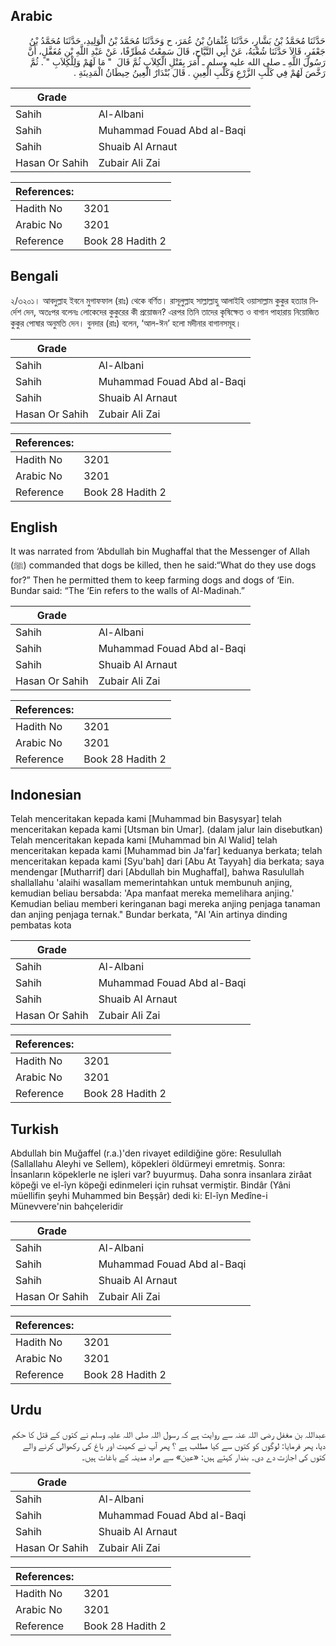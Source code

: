 ## Arabic


<div dir="rtl" lang="ar" style={{fontSize:'larger',backgroundColor:'#f8f9fa',padding:20}}>
حَدَّثَنَا مُحَمَّدُ بْنُ بَشَّارٍ، حَدَّثَنَا عُثْمَانُ بْنُ عُمَرَ، ح وَحَدَّثَنَا مُحَمَّدُ بْنُ الْوَلِيدِ، حَدَّثَنَا مُحَمَّدُ بْنُ جَعْفَرٍ، قَالاَ حَدَّثَنَا شُعْبَةُ، عَنْ أَبِي التَّيَّاحِ، قَالَ سَمِعْتُ مُطَرِّفًا، عَنْ عَبْدِ اللَّهِ بْنِ مُغَفَّلٍ، أَنَّ رَسُولَ اللَّهِ ـ صلى الله عليه وسلم ـ أَمَرَ بِقَتْلِ الْكِلاَبِ ثُمَّ قَالَ ‏ "‏ مَا لَهُمْ وَلِلْكِلاَبِ ‏"‏ ‏.‏ ثُمَّ رَخَّصَ لَهُمْ فِي كَلْبِ الزَّرْعِ وَكَلْبِ الْعِينِ ‏.‏ قَالَ بُنْدَارٌ الْعِينُ حِيطَانُ الْمَدِينَةِ ‏.‏
</div>
<div style={{backgroundColor:'#f8f9fa',padding:20, marginBottom: 10}}><table> <thead> <tr> <th>Grade</th> <th></th> </tr> </thead> <tbody> <tr><td>Sahih</td><td>Al-Albani</td></tr><tr><td>Sahih</td><td>Muhammad Fouad Abd al-Baqi</td></tr><tr><td>Sahih</td><td>Shuaib Al Arnaut</td></tr><tr><td>Hasan Or Sahih</td><td>Zubair Ali Zai</td></tr></tbody></table><table> <thead> <tr> <th>References:</th> <th></th> </tr> </thead> <tbody><tr><td>Hadith No</td><td>3201</td></tr><tr><td>Arabic No</td><td>3201</td></tr><tr><td>Reference</td><td>Book 28 Hadith 2</td></tr></tbody></table></div>

## Bengali


<div dir="ltr" lang="bn" style={{fontSize:'larger',backgroundColor:'#f8f9fa',padding:20}}>
২/৩২০১। আবদুল্লাহ ইবনে মুগাফফাল (রাঃ) থেকে বর্ণিত। রাসূলুল্লাহ সাল্লাল্লাহু আলাইহি ওয়াসাল্লাম কুকুর হত্যার নির্দেশ দেন, অতঃপর বলেনঃ লোকেদের কুকুরের কী প্রয়োজন? এরপর তিনি তাদের কৃষিক্ষেত ও বাগান পাহারায় নিয়োজিত কুকুর পোষার অনুমতি দেন। বুনদার (রাঃ) বলেন, ‘আল-ঈন’ হলো মদীনার বাগানসমূহ।
</div>
<div style={{backgroundColor:'#f8f9fa',padding:20, marginBottom: 10}}><table> <thead> <tr> <th>Grade</th> <th></th> </tr> </thead> <tbody> <tr><td>Sahih</td><td>Al-Albani</td></tr><tr><td>Sahih</td><td>Muhammad Fouad Abd al-Baqi</td></tr><tr><td>Sahih</td><td>Shuaib Al Arnaut</td></tr><tr><td>Hasan Or Sahih</td><td>Zubair Ali Zai</td></tr></tbody></table><table> <thead> <tr> <th>References:</th> <th></th> </tr> </thead> <tbody><tr><td>Hadith No</td><td>3201</td></tr><tr><td>Arabic No</td><td>3201</td></tr><tr><td>Reference</td><td>Book 28 Hadith 2</td></tr></tbody></table></div>

## English


<div dir="ltr" lang="en" style={{fontSize:'larger',backgroundColor:'#f8f9fa',padding:20}}>
It was narrated from ‘Abdullah bin Mughaffal that the Messenger of Allah (ﷺ) commanded that dogs be killed, then he said:“What do they use dogs for?” Then he permitted them to keep farming dogs and dogs of ‘Ein. Bundar said: “The ‘Ein refers to the walls of Al-Madinah.”
</div>
<div style={{backgroundColor:'#f8f9fa',padding:20, marginBottom: 10}}><table> <thead> <tr> <th>Grade</th> <th></th> </tr> </thead> <tbody> <tr><td>Sahih</td><td>Al-Albani</td></tr><tr><td>Sahih</td><td>Muhammad Fouad Abd al-Baqi</td></tr><tr><td>Sahih</td><td>Shuaib Al Arnaut</td></tr><tr><td>Hasan Or Sahih</td><td>Zubair Ali Zai</td></tr></tbody></table><table> <thead> <tr> <th>References:</th> <th></th> </tr> </thead> <tbody><tr><td>Hadith No</td><td>3201</td></tr><tr><td>Arabic No</td><td>3201</td></tr><tr><td>Reference</td><td>Book 28 Hadith 2</td></tr></tbody></table></div>

## Indonesian


<div dir="ltr" lang="id" style={{fontSize:'larger',backgroundColor:'#f8f9fa',padding:20}}>
Telah menceritakan kepada kami [Muhammad bin Basysyar] telah menceritakan kepada kami [Utsman bin Umar]. (dalam jalur lain disebutkan) Telah menceritakan kepada kami [Muhammad bin Al Walid] telah menceritakan kepada kami [Muhammad bin Ja'far] keduanya berkata; telah menceritakan kepada kami [Syu'bah] dari [Abu At Tayyah] dia berkata; saya mendengar [Mutharrif] dari [Abdullah bin Mughaffal], bahwa Rasulullah shallallahu 'alaihi wasallam memerintahkan untuk membunuh anjing, kemudian beliau bersabda: 'Apa manfaat mereka memelihara anjing.' Kemudian beliau memberi keringanan bagi mereka anjing penjaga tanaman dan anjing penjaga ternak." Bundar berkata, "Al 'Ain artinya dinding pembatas kota
</div>
<div style={{backgroundColor:'#f8f9fa',padding:20, marginBottom: 10}}><table> <thead> <tr> <th>Grade</th> <th></th> </tr> </thead> <tbody> <tr><td>Sahih</td><td>Al-Albani</td></tr><tr><td>Sahih</td><td>Muhammad Fouad Abd al-Baqi</td></tr><tr><td>Sahih</td><td>Shuaib Al Arnaut</td></tr><tr><td>Hasan Or Sahih</td><td>Zubair Ali Zai</td></tr></tbody></table><table> <thead> <tr> <th>References:</th> <th></th> </tr> </thead> <tbody><tr><td>Hadith No</td><td>3201</td></tr><tr><td>Arabic No</td><td>3201</td></tr><tr><td>Reference</td><td>Book 28 Hadith 2</td></tr></tbody></table></div>

## Turkish


<div dir="ltr" lang="tr" style={{fontSize:'larger',backgroundColor:'#f8f9fa',padding:20}}>
Abdullah bin Muğaffel (r.a.)'den rivayet edildiğine göre: Resulullah (Sallallahu Aleyhi ve Sellem), köpekleri öldürmeyi emretmiş. Sonra: İnsanların köpeklerle ne işleri var? buyurmuş. Daha sonra insanlara zirâat köpeği ve el-îyn köpeği edinmeleri için ruhsat vermiştir. Bindâr (Yâni müellifin şeyhi Muhammed bin Beşşâr) dedi ki: El-îyn Medîne-i Münevvere'nin bahçeleridir
</div>
<div style={{backgroundColor:'#f8f9fa',padding:20, marginBottom: 10}}><table> <thead> <tr> <th>Grade</th> <th></th> </tr> </thead> <tbody> <tr><td>Sahih</td><td>Al-Albani</td></tr><tr><td>Sahih</td><td>Muhammad Fouad Abd al-Baqi</td></tr><tr><td>Sahih</td><td>Shuaib Al Arnaut</td></tr><tr><td>Hasan Or Sahih</td><td>Zubair Ali Zai</td></tr></tbody></table><table> <thead> <tr> <th>References:</th> <th></th> </tr> </thead> <tbody><tr><td>Hadith No</td><td>3201</td></tr><tr><td>Arabic No</td><td>3201</td></tr><tr><td>Reference</td><td>Book 28 Hadith 2</td></tr></tbody></table></div>

## Urdu


<div dir="rtl" lang="ur" style={{fontSize:'larger',backgroundColor:'#f8f9fa',padding:20}}>
عبداللہ بن مغفل رضی اللہ عنہ سے روایت ہے کہ رسول اللہ صلی اللہ علیہ وسلم نے کتوں کے قتل کا حکم دیا، پھر فرمایا: لوگوں کو کتوں سے کیا مطلب ہے ؟ پھر آپ نے کھیت اور باغ کی رکھوالی کرنے والے کتوں کی اجازت دے دی۔ بندار کہتے ہیں: «عین» سے مراد مدینہ کے باغات ہیں۔
</div>
<div style={{backgroundColor:'#f8f9fa',padding:20, marginBottom: 10}}><table> <thead> <tr> <th>Grade</th> <th></th> </tr> </thead> <tbody> <tr><td>Sahih</td><td>Al-Albani</td></tr><tr><td>Sahih</td><td>Muhammad Fouad Abd al-Baqi</td></tr><tr><td>Sahih</td><td>Shuaib Al Arnaut</td></tr><tr><td>Hasan Or Sahih</td><td>Zubair Ali Zai</td></tr></tbody></table><table> <thead> <tr> <th>References:</th> <th></th> </tr> </thead> <tbody><tr><td>Hadith No</td><td>3201</td></tr><tr><td>Arabic No</td><td>3201</td></tr><tr><td>Reference</td><td>Book 28 Hadith 2</td></tr></tbody></table></div>